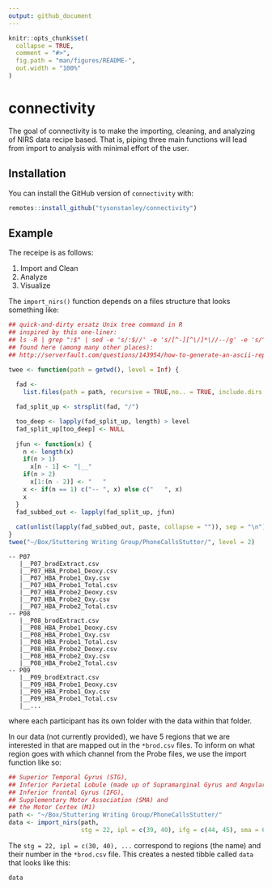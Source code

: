 ```yaml
---
output: github_document
---
```


<!-- README.md is generated from README.Rmd. Please edit that file -->

```r
knitr::opts_chunk$set(
  collapse = TRUE,
  comment = "#>",
  fig.path = "man/figures/README-",
  out.width = "100%"
)
```
# connectivity

The goal of connectivity is to make the importing, cleaning, and analyzing of NIRS data recipe based. That is, piping three main functions will lead from import to analysis with minimal effort of the user.

## Installation

You can install the GitHub version of `connectivity` with:

``` r
remotes::install_github("tysonstanley/connectivity")
```

## Example

The receipe is as follows:

1. Import and Clean
2. Analyze
3. Visualize

The `import_nirs()` function depends on a files structure that looks something like:

```r
## quick-and-dirty ersatz Unix tree command in R
## inspired by this one-liner:
## ls -R | grep ":$" | sed -e 's/:$//' -e 's/[^-][^\/]*\//--/g' -e 's/^/   /' -e 's/-/|/'
## found here (among many other places):
## http://serverfault.com/questions/143954/how-to-generate-an-ascii-representation-of-a-unix-file-hierarchy

twee <- function(path = getwd(), level = Inf) {
  
  fad <-
    list.files(path = path, recursive = TRUE,no.. = TRUE, include.dirs = TRUE)

  fad_split_up <- strsplit(fad, "/")

  too_deep <- lapply(fad_split_up, length) > level
  fad_split_up[too_deep] <- NULL
  
  jfun <- function(x) {
    n <- length(x)
    if(n > 1)
      x[n - 1] <- "|__"
    if(n > 2)
      x[1:(n - 2)] <- "   "
    x <- if(n == 1) c("-- ", x) else c("   ", x)
    x
  }
  fad_subbed_out <- lapply(fad_split_up, jfun)
  
  cat(unlist(lapply(fad_subbed_out, paste, collapse = "")), sep = "\n")
}
twee("~/Box/Stuttering Writing Group/PhoneCallsStutter/", level = 2)
```
```
-- P07
   |__P07_brodExtract.csv
   |__P07_HBA_Probe1_Deoxy.csv
   |__P07_HBA_Probe1_Oxy.csv
   |__P07_HBA_Probe1_Total.csv
   |__P07_HBA_Probe2_Deoxy.csv
   |__P07_HBA_Probe2_Oxy.csv
   |__P07_HBA_Probe2_Total.csv
-- P08
   |__P08_brodExtract.csv
   |__P08_HBA_Probe1_Deoxy.csv
   |__P08_HBA_Probe1_Oxy.csv
   |__P08_HBA_Probe1_Total.csv
   |__P08_HBA_Probe2_Deoxy.csv
   |__P08_HBA_Probe2_Oxy.csv
   |__P08_HBA_Probe2_Total.csv
-- P09
   |__P09_brodExtract.csv
   |__P09_HBA_Probe1_Deoxy.csv
   |__P09_HBA_Probe1_Oxy.csv
   |__P09_HBA_Probe1_Total.csv
   |__...
```   

where each participant has its own folder with the data within that folder.

In our data (not currently provided), we have 5 regions that we are interested in that are mapped out in the `*brod.csv` files. To inform on what region goes with which channel from the Probe files, we use the import function like so:

```r
## Superior Temporal Gyrus (STG),
## Inferior Parietal Lobule (made up of Supramarginal Gyrus and Angular Gyrus),
## Inferior frontal Gyrus (IFG),
## Supplementary Motor Association (SMA) and
## the Motor Cortex (M1)
path <- "~/Box/Stuttering Writing Group/PhoneCallsStutter/"
data <- import_nirs(path,
                    stg = 22, ipl = c(39, 40), ifg = c(44, 45), sma = 6, pmc = 4)
```

The `stg = 22, ipl = c(30, 40), ...` correspond to regions (the name) and their number in the `*brod.csv` file. This creates a nested tibble called `data` that looks like this:

```r
data
```

